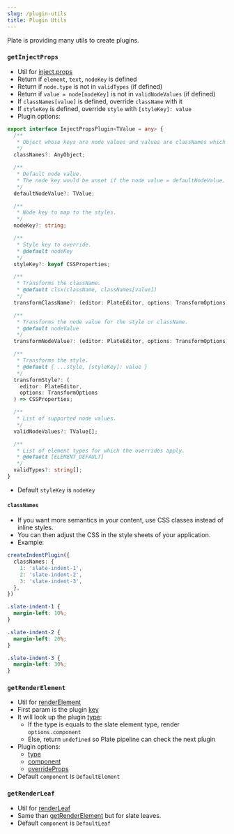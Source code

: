 ```yaml
---
slug: /plugin-utils
title: Plugin Utils
---
```


Plate is providing many utils to create plugins.

### `getInjectProps`

- Util for [inject.props](creating-plugins#overrideprops)
- Return if `element`, `text`, `nodeKey` is defined
- Return if `node.type` is not in `validTypes` (if defined)
- Return if `value = node[nodeKey]` is not in `validNodeValues` (if defined)
- If `classNames[value]` is defined, override `className` with it
- If `styleKey` is defined, override `style` with `[styleKey]: value`
- Plugin options:

```ts
export interface InjectPropsPlugin<TValue = any> {
  /**
   * Object whose keys are node values and values are classNames which will be extended.
   */
  classNames?: AnyObject;

  /**
   * Default node value.
   * The node key would be unset if the node value = defaultNodeValue.
   */
  defaultNodeValue?: TValue;

  /**
   * Node key to map to the styles.
   */
  nodeKey?: string;

  /**
   * Style key to override.
   * @default nodeKey
   */
  styleKey?: keyof CSSProperties;

  /**
   * Transforms the className.
   * @default clsx(className, classNames[value])
   */
  transformClassName?: (editor: PlateEditor, options: TransformOptions) => any;

  /**
   * Transforms the node value for the style or className.
   * @default nodeValue
   */
  transformNodeValue?: (editor: PlateEditor, options: TransformOptions) => TValue;

  /**
   * Transforms the style.
   * @default { ...style, [styleKey]: value }
   */
  transformStyle?: (
    editor: PlateEditor,
    options: TransformOptions
  ) => CSSProperties;

  /**
   * List of supported node values.
   */
  validNodeValues?: TValue[];

  /**
   * List of element types for which the overrides apply.
   * @default [ELEMENT_DEFAULT]
   */
  validTypes?: string[];
}
```
- Default `styleKey` is `nodeKey`

#### `classNames`

- If you want more semantics in your content, use CSS classes instead of inline styles.
- You can then adjust the CSS in the style sheets of your application.
- Example:

```ts
createIndentPlugin({
  classNames: {
    1: 'slate-indent-1',
    2: 'slate-indent-2',
    3: 'slate-indent-3',
  },
})
```

```css
.slate-indent-1 {
  margin-left: 10%;
}

.slate-indent-2 {
  margin-left: 20%;
}

.slate-indent-3 {
  margin-left: 30%;
}
```

### `getRenderElement`

- Util for [renderElement](creating-plugins#renderelement)
- First param is the plugin [key](configuration#plugin-keys)
- It will look up the plugin [type](configuration#type):
  - If the type is equals to the slate element type, render `options.component`
  - Else, return `undefined` so Plate pipeline can check the next plugin
- Plugin options:
  - [type](configuration#type)
  - [component](configuration#component)
  - [overrideProps](configuration#overrideprops)
- Default `component` is `DefaultElement`
   
### `getRenderLeaf`

- Util for [renderLeaf](creating-plugins#renderleaf)
- Same than [getRenderElement](plugin-utils#getrenderelement) but for slate leaves.
- Default `component` is `DefaultLeaf`


